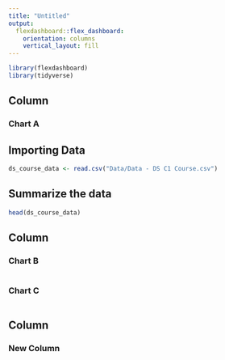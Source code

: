 ```yaml
---
title: "Untitled"
output: 
  flexdashboard::flex_dashboard:
    orientation: columns
    vertical_layout: fill
---
```


```r
library(flexdashboard)
library(tidyverse)
```

Column
-----------------------------------------------------------------------

### Chart A
## Importing Data
```r
ds_course_data <- read.csv("Data/Data - DS C1 Course.csv")
```

## Summarize the data
```r
head(ds_course_data)
```


Column
-----------------------------------------------------------------------

### Chart B

```r

```

### Chart C

```r

```

Column
-----------------------------------------------------------------------
### New Column